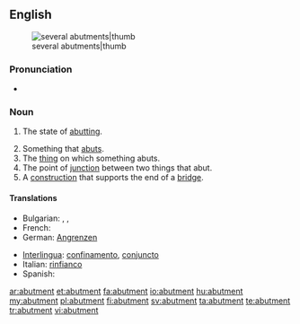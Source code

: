==English==
[[Image:Abutments (PSF).png|several abutments|thumb]]

===Pronunciation===
* {{IPA|/əˈbʌtmənt/}}

===Noun===
{{en-noun}}

# {{chiefly|of an object}} The state of [[abutting]].
# Something that [[abut]]s.
# The [[thing]] on which something abuts.
# The point of [[junction]] between two things that abut.
# A [[construction]] that supports the end of a [[bridge]].

====Translations====
{{trans-top|state of abutting}}
* Bulgarian: {{t|bg|межда}},  {{t+|bg|граница}},  {{t|bg|допирна точка}}
* French: {{t+|fr|butée}}
* German: [[Angrenzen]]
{{trans-mid}}
* [[Interlingua]]: [[confinamento]], [[conjuncto]]
* Italian: [[rinfianco]]
* Spanish: {{t-|es|estribo}}
{{trans-bottom}}

[[ar:abutment]]
[[et:abutment]]
[[fa:abutment]]
[[io:abutment]]
[[hu:abutment]]
[[my:abutment]]
[[pl:abutment]]
[[fi:abutment]]
[[sv:abutment]]
[[ta:abutment]]
[[te:abutment]]
[[tr:abutment]]
[[vi:abutment]]
